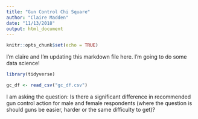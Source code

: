 ```yaml
---
title: "Gun Control Chi Square"
author: "Claire Madden"
date: "11/13/2018"
output: html_document
---
```


```r
knitr::opts_chunk$set(echo = TRUE)
```

I'm claire and I'm updating this markdown file here.
I'm going to do some data science! 


```r

library(tidyverse)

gc_df <- read_csv("gc_df.csv")

```

I am asking the question: Is there a significant difference in recommended gun control action for male and female respondents (where the question is should guns be easier, harder or the same difficulty to get)?







